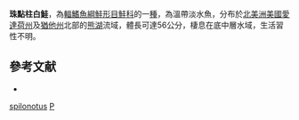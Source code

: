 {{Speciesbox
| name = 珠點柱白鮭
| status = NE
| status_system = IUCN3.1
| image = 
| image_width = 250px
| genus = Prosopium
| species = spilonotus
| authority = [[Snyder|Snyder]], 1919
| synonyms = *''Coregonus spilonotus'', Snyder, 1919
*''Prosopium spilonatus'', Snyder, 1919
}}

'''珠點柱白鮭'''，為[[輻鰭魚綱|輻鰭魚綱]][[鮭形目|鮭形目]][[鮭科|鮭科]]的一[[種|種]]，為溫帶淡水魚，分布於[[北美洲|北美洲]][[美國|美國]][[愛達荷州|愛達荷州]]及[[猶他州|猶他州]]北部的[[熊湖|熊湖]]流域，體長可達56公分，棲息在底中層水域，生活習性不明。

== 參考文献 ==
*{{FishBase_species|genus=Prosopium|species=spilonotus|year=2015|month=11}}
{{Taxonbar|from=Q3767454}}

[[Category:柱白鮭屬|spilonotus]]
[[Category:1919年描述的魚類|P]]